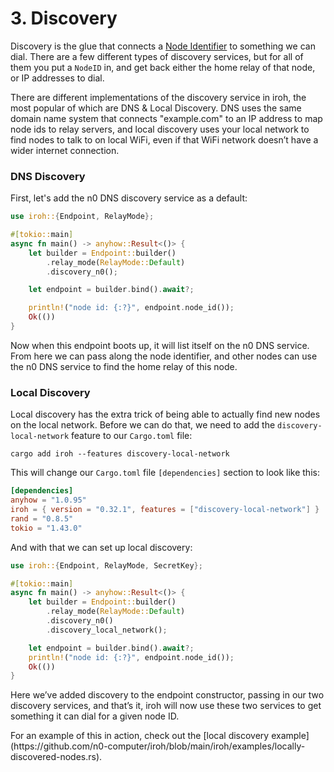 
# 3. Discovery

Discovery is the glue that connects a [Node Identifier](/docs/concepts/endpoint#node-identifiers) to something we can dial. There are a few different types of discovery services, but for all of them you put a `NodeID` in, and get back either the home relay of that node, or IP addresses to dial.

There are different implementations of the discovery service in iroh, the most popular of which are DNS & Local Discovery. DNS uses the same domain name system that connects "example.com" to an IP address to map node ids to relay servers, and local discovery uses your local network to find nodes to talk to on local WiFi, even if that WiFi network doesn’t have a wider internet connection.

### DNS Discovery

First, let's add the n0 DNS discovery service as a default:

```rust
use iroh::{Endpoint, RelayMode};

#[tokio::main]
async fn main() -> anyhow::Result<()> {
    let builder = Endpoint::builder()
        .relay_mode(RelayMode::Default)
        .discovery_n0();

    let endpoint = builder.bind().await?;

    println!("node id: {:?}", endpoint.node_id());
    Ok(())
}
```

Now when this endpoint boots up, it will list itself on the n0 DNS service. From here we can pass along the node identifier, and other nodes can use the n0 DNS service to find the home relay of this node.

### Local Discovery

Local discovery has the extra trick of being able to actually find new nodes on the local network. Before we can do that, we need to add the `discovery-local-network` feature to our `Cargo.toml` file:

```
cargo add iroh --features discovery-local-network
```

This will change our `Cargo.toml` file `[dependencies]` section to look like this:

```toml
[dependencies]
anyhow = "1.0.95"
iroh = { version = "0.32.1", features = ["discovery-local-network"] }
rand = "0.8.5"
tokio = "1.43.0"
```

And with that we can set up local discovery:

```rust
use iroh::{Endpoint, RelayMode, SecretKey};

#[tokio::main]
async fn main() -> anyhow::Result<()> {
    let builder = Endpoint::builder()
        .relay_mode(RelayMode::Default)
        .discovery_n0()
        .discovery_local_network();

    let endpoint = builder.bind().await?;
    println!("node id: {:?}", endpoint.node_id());
    Ok(())
}
```

Here we’ve added discovery to the endpoint constructor, passing in our two discovery services, and that’s it, iroh will now use these two services to get something it can dial for a given node ID.

<Note>
    For an example of this in action, check out the [local discovery example](https://github.com/n0-computer/iroh/blob/main/iroh/examples/locally-discovered-nodes.rs).
</Note>

<div className='flex'>
  <div className="flex flex-col items-start gap-3">
    <PageLink label="Previous" page={{ href: "/docs/tour/2-relays", title: "Relays" }} previous />
  </div>
  <div className="ml-auto flex flex-col items-end gap-3">
    <PageLink label="Next" page={{ href: "/docs/tour/4-protocols", title: "Protocols" }} />
  </div>
</div>
